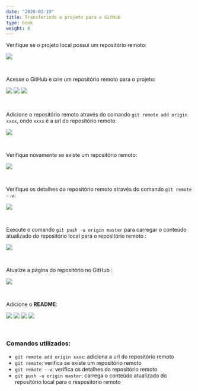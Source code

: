 ```yaml
---
date: "2020-02-19"
title: Transferindo o projeto para o GitHub
type: book
weight: 8
---
```


Verifique se o projeto local possui um repositório remoto:

![](/courses/git-for-windows/img/git-github-001.png)

<br>

Acesse o GitHub e crie um repositório remoto para o projeto:

![](/courses/git-for-windows/img/git-github-002.png)
![](/courses/git-for-windows/img/git-github-003.png)
![](/courses/git-for-windows/img/git-github-004.png)

<br>

Adicione o repositório remoto através do comando `git remote add origin xxxx`, onde `xxxx` é a url do repositório remoto:

![](/courses/git-for-windows/img/git-github-005.png)

<br>

Verifique novamente se existe um repositório remoto:

![](/courses/git-for-windows/img/git-github-006.png)

<br>

Verifique os detalhes do repositório remoto através do comando `git remote --v`:

![](/courses/git-for-windows/img/git-github-007.png)

<br>

Execute o comando `git push -u origin master` para carregar o conteúdo atualizado do repositório local para o repositório remoto :

![](/courses/git-for-windows/img/git-github-008.png)

<br>

Atualize a página do repositório no GitHub :

![](/courses/git-for-windows/img/git-github-009.png)

<br>

Adicione o <b>README</b>:

![](/courses/git-for-windows/img/git-github-010.png)
![](/courses/git-for-windows/img/git-github-011.png)
![](/courses/git-for-windows/img/git-github-012.png)
![](/courses/git-for-windows/img/git-github-013.png)

<br>

### Comandos utilizados:
* `git remote add origin xxxx`: adiciona a url do repositório remoto
* `git remote`: verifica se existe um repositório remoto
* `git remote --v`: verifica os detalhes do repositório remoto
* `git push -u origin master`: carrega o conteúdo atualizado do repositório local para o respositório remoto